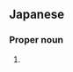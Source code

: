 ==Japanese==
{{ja-kanjitab|いわ|なが|yomi=k}}

===Proper noun===
{{ja-pos|いわなが|proper}}

# {{surname|lang=ja|sort=いわなが}}